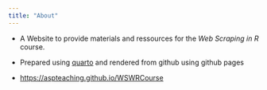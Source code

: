 ```yaml
---
title: "About"
---
```


- A Website to provide materials and ressources for the _Web Scraping in R_ course.

- Prepared using [quarto](https://quarto.org) and rendered from github using github pages

- [https://aspteaching.github.io/WSWRCourse](https://aspteaching.github.io/WSWRCourse)

